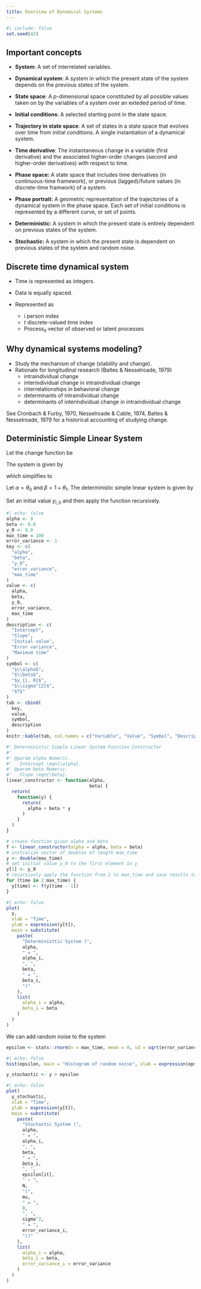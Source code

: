 ```yaml
---
title: Overview of Dynamical Systems
---
```


```r
#| include: false
set.seed(42)
```

## Important concepts

- **System**: A set of interrelated variables.
- **Dynamical system**: A system in which the present state of the system depends on the previous states of the system.
- **State space**: A $p$-dimensional space constituted by all possible values taken on by the variables of a system over an exteded period of time.
- **Initial conditions**: A selected starting point in the state space.

- **Trajectory in state space**: A set of states in a state space that evolves over time from initial conditions. A single instantiation of a dynamical system.
- **Time derivative**: The instantaneous change in a variable (first derivative) and the associated higher-order changes (second and higher-order derivatives) with respect to time.
- **Phase space:** A state space that includes time derivatives (in continuous-time framework), or previous (lagged)/future values (in discrete-time framwork) of a system.
- **Phase portrait:** A geometric representation of the trajectories of a dynamical system in the phase space. Each set of initial conditions is represented by a different curve, or set of points.

- **Deterministic:** A system in which the present state is entirely dependent on previous states of the system.
- **Stochastic:** A system in which the present state is dependent on previous states of the system and random noise.

## Discrete time dynamical system

- Time is represented as integers.
- Data is equally spaced.
- Represented as

    \begin{equation}
        \mathrm{Process}_{it} = \mathrm{Process}_{i(t - 1)} + \mathrm{Change\ functions} \left( \cdot \right) + \mathrm{Random\ noise}_{it}
    \end{equation}

    - $i$ person index
    - $t$ discrete-valued time index
    - $\mathrm{Process}_{it}$ vector of observed or latent processes

## Why dynamical systems modeling?

- Study the mechanism of change (stability and change).
- Rationale for longitudinal research (Baltes & Nesselroade, 1979) 
    - intraindividual change
    - interindividual change in intraindividual change
    - interrelationships in behavioral change
    - determinants of intraindividual change
    - determinants of interindividual change in intraindividual change

See Cronbach & Furby, 1970, Nesselroade & Cable, 1974, Baltes & Nesselroade, 1979 for a historical accounting of studying change.

## Deterministic Simple Linear System

Let the change function be

\begin{equation}
    \theta_{0} + \theta_{1} y_{i(t - 1)} .
\end{equation}

The system is given by

\begin{equation}
    y_{it} = y_{i(t - 1)} + \theta_{0} + \theta_{1} y_{i(t - 1)}
\end{equation}

which simplifies to

\begin{equation}
    y_{it} = \theta_{0} + \left( 1 + \theta_{1} \right) y_{i(t - 1)}
\end{equation}

Let $\alpha = \theta_{0}$ and $\beta = 1 + \theta_{1}$. The deterministic simple linear system is given by

\begin{equation}
    y_{it} = \alpha + \beta y_{i(t - 1)} .
\end{equation}

Set an initial value $y_{i, 0}$ and then apply the function recursively.

```r
#| echo: false
alpha <- 8
beta <- 0.8
y_0 <- 0.0
max_time = 100
error_variance <- 1
key <- c(
  "alpha",
  "beta",
  "y_0",
  "error_variance",
  "max_time"
)
value <- c(
  alpha,
  beta,
  y_0,
  error_variance,
  max_time
)
description <- c(
  "Intercept",
  "Slope",
  "Initial value",
  "Error variance",
  "Maximum time"
)
symbol <- c(
  "$\\alpha$",
  "$\\beta$",
  "$y_{i, 0}$",
  "$\\sigma^{2}$",
  "$T$"
)
tab <- cbind(
  key,
  value,
  symbol,
  description
)
knitr::kable(tab, col.names = c("Variable", "Value", "Symbol", "Description"))
```

```r
#' Deterministic Simple Linear System Function Constructor
#' 
#' @param alpha Numeric.
#'   Intercept \eqn{\alpha}.
#' @param beta Numeric.
#'   Slope \eqn{\beta}.
linear_constructor <- function(alpha,
                               beta) {
  return(
    function(y) {
      return(
        alpha + beta * y
      )
    }
  )
}
```

```r
# create function given alpha and beta
f <- linear_constructor(alpha = alpha, beta = beta)
# initialize vector of doubles of length max_time
y <- double(max_time)
# set initial value y_0 to the first element in y
y[1] <- y_0
# recursively apply the function from 2 to max_time and save results to y[2:max_time]
for (time in 2:max_time) {
  y[time] <- f(y[time - 1])
}
```

```r
#| echo: false
plot(
  y,
  xlab = "Time",
  ylab = expression(y[t]),
  main = substitute(
    paste(
      "Deterministtic System (",
      alpha,
      " = ",
      alpha_i,
      ", ",
      beta,
      " = ",
      beta_i,
      ")"
    ),
    list(
      alpha_i = alpha,
      beta_i = beta
    )
  )
)
```

We can add random noise to the system

\begin{equation}
    y_{it} = \alpha + \beta y_{i(t - 1)} + \varepsilon_{it}
\end{equation}

\begin{equation}
    \varepsilon_{it} \sim \mathcal{N} \left( \mu = 0, \sigma^{2} \right)
\end{equation}

```r
epsilon <- stats::rnorm(n = max_time, mean = 0, sd = sqrt(error_variance))
```

```r
#| echo: false
hist(epsilon, main = "Histogram of random noise", xlab = expression(epsilon[it]))
```

```r
y_stochastic <- y + epsilon
```

```r
#| echo: false
plot(
  y_stochastic,
  xlab = "Time",
  ylab = expression(y[t]),
  main = substitute(
    paste(
      "Stochastic System (",
      alpha,
      " = ",
      alpha_i,
      ", ",
      beta,
      " = ",
      beta_i,
      ", ",
      epsilon[it],
      " ~ ",
      N,
      "(",
      mu,
      " = ",
      0,
      ", ",
      sigma^2,
      " = ",
      error_variance_i,
      "))"
    ),
    list(
      alpha_i = alpha,
      beta_i = beta,
      error_variance_i = error_variance
    )
  )
)
```

